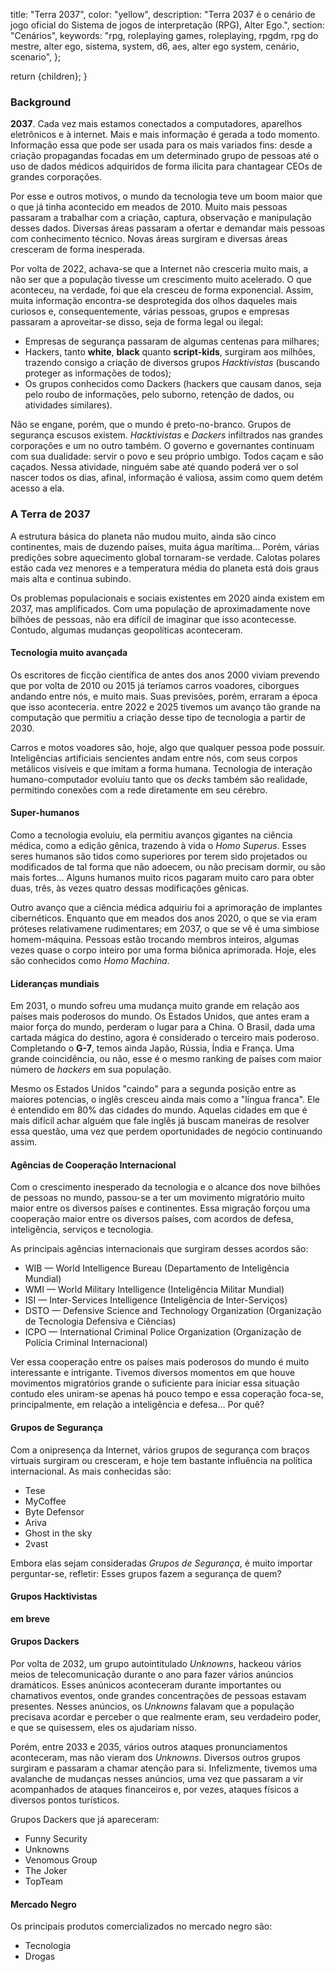 
  title: "Terra 2037",
  color: "yellow",
  description:
    "Terra 2037 é o cenário de jogo oficial do Sistema de jogos de interpretação (RPG), Alter Ego.",
  section: "Cenários",
  keywords:
    "rpg, roleplaying games, roleplaying, rpgdm, rpg do mestre, alter ego, sistema, system, d6, aes, alter ego system, cenário, scenario",
};

  return <InternalLayout meta={meta}>{children}</InternalLayout>;
}

### Background

**2037**. Cada vez mais estamos conectados a computadores, aparelhos eletrônicos e à internet. Mais e mais informação é gerada a todo momento. Informação essa que pode ser usada para os mais variados fins: desde a criação propagandas focadas em um determinado grupo de pessoas até o uso de dados médicos adquiridos de forma ilícita para chantagear CEOs de grandes corporações.

Por esse e outros motivos, o mundo da tecnologia teve um boom maior que o que já tinha acontecido em meados de 2010. Muito mais pessoas passaram a trabalhar com a criação, captura, observação e manipulação desses dados. Diversas áreas passaram a ofertar e demandar mais pessoas com conhecimento técnico. Novas áreas surgiram e diversas áreas cresceram de forma inesperada.

Por volta de 2022, achava-se que a Internet não cresceria muito mais, a não ser que a população tivesse um crescimento muito acelerado. O que aconteceu, na verdade, foi que ela cresceu de forma exponencial. Assim, muita informação encontra-se desprotegida dos olhos daqueles mais curiosos e, consequentemente, várias pessoas, grupos e empresas passaram a aproveitar-se disso, seja de forma legal ou ilegal:

- Empresas de segurança passaram de algumas centenas para milhares;
- Hackers, tanto **white**, **black** quanto **script-kids**, surgiram aos milhões, trazendo consigo a criação de diversos grupos _Hacktivistas_ (buscando proteger as informações de todos);
- Os grupos conhecidos como Dackers (hackers que causam danos, seja pelo roubo de informações, pelo suborno, retenção de dados, ou atividades similares).

Não se engane, porém, que o mundo é preto-no-branco. Grupos de segurança escusos existem. _Hacktivistas_ e _Dackers_ infiltrados nas grandes corporações e um no outro também. O governo e governantes continuam com sua dualidade: servir o povo e seu próprio umbigo. Todos caçam e são caçados. Nessa atividade, ninguém sabe até quando poderá ver o sol nascer todos os dias, afinal, informação é valiosa, assim como quem detém acesso a ela.

### A Terra de 2037

A estrutura básica do planeta não mudou muito, ainda são cinco continentes, mais de duzendo países, muita água marítima... Porém, várias predições sobre aquecimento global tornaram-se verdade. Calotas polares estão cada vez menores e a temperatura média do planeta está dois graus mais alta e continua subindo.

Os problemas populacionais e sociais existentes em 2020 ainda existem em 2037, mas amplificados. Com uma população de aproximadamente nove bilhões de pessoas, não era difícil de imaginar que isso acontecesse. Contudo, algumas mudanças geopolíticas aconteceram.

#### Tecnologia muito avançada

Os escritores de ficção científica de antes dos anos 2000 viviam prevendo que por volta de 2010 ou 2015 já teríamos carros voadores, ciborgues andando entre nós, e muito mais. Suas previsões, porém, erraram a época que isso aconteceria. entre 2022 e 2025 tivemos um avanço tão grande na computação que permitiu a criação desse tipo de tecnologia a partir de 2030.

Carros e motos voadores são, hoje, algo que qualquer pessoa pode possuir. Inteligências artificiais sencientes andam entre nós, com seus corpos metálicos visíveis e que imitam a forma humana. Tecnologia de interação humano-computador evoluiu tanto que os _decks_ também são realidade, permitindo conexões com a rede diretamente em seu cérebro.

#### Super-humanos

Como a tecnologia evoluiu, ela permitiu avanços gigantes na ciência médica, como a edição gênica, trazendo à vida o _Homo Superus_. Esses seres humanos são tidos como superiores por terem sido projetados ou modificados de tal forma que não adoecem, ou não precisam dormir, ou são mais fortes... Alguns humanos muito ricos pagaram muito caro para obter duas, três, às vezes quatro dessas modificações gênicas.

Outro avanço que a ciência médica adquiriu foi a aprimoração de implantes cibernéticos. Enquanto que em meados dos anos 2020, o que se via eram próteses relativamene rudimentares; em 2037, o que se vê é uma simbiose homem-máquina. Pessoas estão trocando membros inteiros, algumas vezes quase o corpo inteiro por uma forma biônica aprimorada. Hoje, eles são conhecidos como _Homo Machina_.

#### Lideranças mundiais

Em 2031, o mundo sofreu uma mudança muito grande em relação aos países mais poderosos do mundo. Os Estados Unidos, que antes eram a maior força do mundo, perderam o lugar para a China. O Brasil, dada uma cartada mágica do destino, agora é considerado o terceiro mais poderoso. Completando o **G-7**, temos ainda Japão, Rússia, Índia e França. Uma grande coincidência, ou não, esse é o mesmo ranking de países com maior número de _hackers_ em sua população.

Mesmo os Estados Unidos "caindo" para a segunda posição entre as maiores potencias, o inglês cresceu ainda mais como a "língua franca". Ele é entendido em 80% das cidades do mundo. Aquelas cidades em que é mais difícil achar alguém que fale inglês já buscam maneiras de resolver essa questão, uma vez que perdem oportunidades de negócio continuando assim.

#### Agências de Cooperação Internacional

Com o crescimento inesperado da tecnologia e o alcance dos nove bilhões de pessoas no mundo, passou-se a ter um movimento migratório muito maior entre os diversos países e continentes. Essa migração forçou uma cooperação maior entre os diversos países, com acordos de defesa, inteligência, serviços e tecnologia.

As principais agências internacionais que surgiram desses acordos são:

- WIB — World Intelligence Bureau (Departamento de Inteligência Mundial)
- WMI — World Military Intelligence (Inteligência Militar Mundial)
- ISI — Inter-Services Intelligence (Inteligência de Inter-Serviços)
- DSTO — Defensive Science and Technology Organization (Organização de Tecnologia Defensiva e Ciências)
- ICPO — International Criminal Police Organization (Organização de Polícia Criminal Internacional)

Ver essa cooperação entre os países mais poderosos do mundo é muito interessante e intrigante. Tivemos diversos momentos em que houve movimentos migratórios grande o suficiente para iniciar essa situação contudo eles uniram-se apenas há pouco tempo e essa coperação foca-se, principalmente, em relação a inteligência e defesa... Por quê?

#### Grupos de Segurança

Com a onipresença da Internet, vários grupos de segurança com braços virtuais surgiram ou cresceram, e hoje tem bastante influência na política internacional. As mais conhecidas são:

- Tese
- MyCoffee
- Byte Defensor
- Ariva
- Ghost in the sky
- 2vast

Embora elas sejam consideradas _Grupos de Segurança_, é muito importar perguntar-se, refletir: Esses grupos fazem a segurança de quem?

#### Grupos Hacktivistas

**em breve**

#### Grupos Dackers

Por volta de 2032, um grupo autointitulado _Unknowns_, hackeou vários meios de telecomunicação durante o ano para fazer vários anúncios dramáticos. Esses anúnicos aconteceram durante importantes ou chamativos eventos, onde grandes concentrações de pessoas estavam presentes. Nesses anúncios, os _Unknowns_ falavam que a população precisava acordar e perceber o que realmente eram, seu verdadeiro poder, e que se quisessem, eles os ajudariam nisso.

Porém, entre 2033 e 2035, vários outros ataques pronunciamentos aconteceram, mas não vieram dos _Unknowns_. Diversos outros grupos surgiram e passaram a chamar atenção para si. Infelizmente, tivemos uma avalanche de mudanças nesses anúncios, uma vez que passaram a vir acompanhados de ataques financeiros e, por vezes, ataques físicos a diversos pontos turísticos.

Grupos Dackers que já apareceram:

- Funny Security
- Unknowns
- Venomous Group
- The Joker
- TopTeam

#### Mercado Negro

Os principais produtos comercializados no mercado negro são:

- Tecnologia
- Drogas
